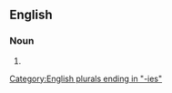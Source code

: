 ==English==

===Noun===
{{head|en|noun form}}

# {{plural of|en|adoptability}}

[[Category:English plurals ending in "-ies"]]